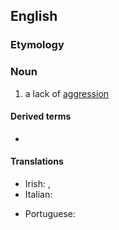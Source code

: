 ==English==

===Etymology===
{{prefix|en|non|aggression}}

===Noun===
{{en-noun|-|s}}

# a lack of [[aggression]]

====Derived terms====
* {{l|en|non-aggression pact}}

====Translations====
{{trans-top|a lack of aggression}}
* Irish: {{t|ga|neamhionsaitheacht|f}}, {{t|ga|neamhionsaí|m}}
* Italian: {{t|it|non belligeranza|f}}
{{trans-mid}}
* Portuguese: {{t|pt|[[não]]-[[agressão]]|f}}
{{trans-bottom}}
